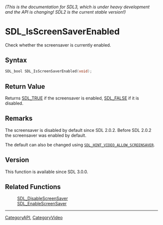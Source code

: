 ====== (This is the documentation for SDL3, which is under heavy development and the API is changing! SDL2 is the current stable version!) ======
= SDL_IsScreenSaverEnabled =

Check whether the screensaver is currently enabled.

== Syntax ==

<syntaxhighlight lang='c'>
SDL_bool SDL_IsScreenSaverEnabled(void);
</syntaxhighlight>

== Return Value ==

Returns [[SDL_TRUE]] if the screensaver is enabled, [[SDL_FALSE]] if it is
disabled.

== Remarks ==

The screensaver is disabled by default since SDL 2.0.2. Before SDL 2.0.2
the screensaver was enabled by default.

The default can also be changed using
<code>[[SDL_HINT_VIDEO_ALLOW_SCREENSAVER]]</code>.

== Version ==

This function is available since SDL 3.0.0.

== Related Functions ==

:[[SDL_DisableScreenSaver]]
:[[SDL_EnableScreenSaver]]

----
[[CategoryAPI]], [[CategoryVideo]]


